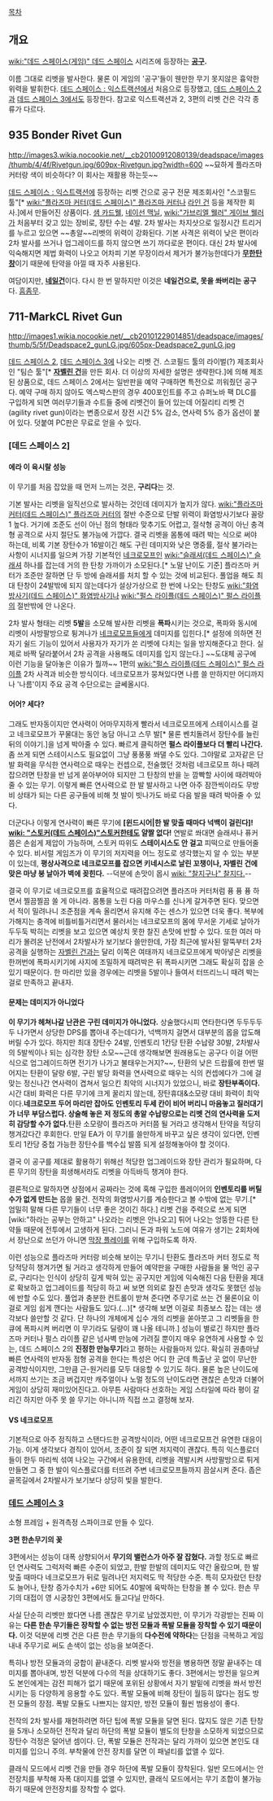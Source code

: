 [[목차]]

== 개요 ==
[[wiki:"데드 스페이스(게임)" 데드 스페이스]] 시리즈에 등장하는 '''[[공구]].''' 

이름 그대로 리벳을 발사한다. 물론 이 게임의 '공구'들이 웬만한 무기 못지않은 흉악한 위력을 발휘한다. [[데드 스페이스 : 익스트랙션]]에서 처음으로 등장했고, [[데드 스페이스 2]]과 [[데드 스페이스 3]]에서도 등장한다. 참고로 익스트랙션과 2, 3편의 리벳 건은 각각 종류가 다르다.
 
== 935 Bonder Rivet Gun ==
http://images3.wikia.nocookie.net/__cb20100912080139/deadspace/images/thumb/4/4f/Rivetgun.jpg/609px-Rivetgun.jpg?width=600
~~묘하게 플라즈마 커터랑 색이 비슷하다? 이 회사는 재활용 하는듯~~

[[데드 스페이스 : 익스트랙션]]에 등장하는 리벳 건으로 공구 전문 제조회사인 "스코필드 툴"[* [[wiki:"플라즈마 커터(데드 스페이스)" 플라즈마 커터]]나 [[라인 건]] 등을 제작한 회사.]에서 만들어진 상품이다. [[샘 카드웰]], [[네이선 맥닐]], [[wiki:"가브리엘 웰러" 게이브 웰러]]가 처음부터 갖고 있는 장비로, 장탄 수는 4발. 2차 발사는 차지샷으로 일정시간 트리거를 누르고 있으면 ~~총알~~리벳의 위력이 강화된다. 기본 사격은 위력이 낮은 편이라 2차 발사를 쓰거나 업그레이드를 하지 않으면 쓰기 까다로운 편이다. 대신 2차 발사에 익숙해지면 제법 화력이 나오고 어차피 기본 무장이라서 제거가 불가능한데다가 '''[[무한탄창]]'''이기 때문에 탄약을 아낄 때 자주 사용된다.

여담이지만, '''[[네일건]]'''이다. 다시 한 번 말하지만 이것은 '''네일건으로, 못을 쏴버리는 공구'''다. [[흠좀무]].

== 711-MarkCL Rivet Gun ==
http://images1.wikia.nocookie.net/__cb20101229014851/deadspace/images/thumb/5/5f/Deadspace2_gunLG.jpg/605px-Deadspace2_gunLG.jpg

[[데드 스페이스 2]], [[데드 스페이스 3]]에 나오는 리벳 건. 스코필드 툴의 라이벌(?) 제조회사인 "팀슨 툴"[* '''[[자벨린 건]]'''을 만든 회사. 더 이상의 자세한 설명은 생략한다.]에 의해 제조된 상품으로, 데드 스페이스 2에서는 일반판을 예약 구매하면 특전으로 끼워줬던 공구다. 예약 구매 하지 않아도 엑스박스판의 경우 400포인트를 주고 슈퍼노바 팩 DLC를 구입하게 되면 여러무기들과 수트들 중에 리벳건이 들어 있는데 어질리티 리벳 건(agility rivet gun)이라는 변종으로서 장전 시간 5% 감소, 연사력 5% 증가 옵션이 붙어 있다. 덧붙여 PC판은 무료로 얻을 수 있다.

=== [데드 스페이스 2] ===
==== 에라 이 육시랄 성능 ====
이 무기를 처음 잡았을 때 먼저 느끼는 것은, '''구리다'''는 것.

기본 발사는 리벳을 일직선으로 발사하는 것인데 데미지가 높지가 않다. [[wiki:"플라즈마 커터(데드 스페이스)" 플라즈마 커터]]의 절반 수준으로 단발 위력이 화염방사기보다 꼴랑 1 높다. 거기에 조준도 선이 아닌 점의 형태라 맞추기도 어렵고, 절삭형 공격이 아닌 충격형 공격으로 사지 절단도 불가능에 가깝다. 결국 리벳을 몸통에 때려 박는 식으로 써야 하는데, 비록 기본 장탄수가 16발이긴 해도 구린 데미지와 낮은 명중률, 절삭 불가라는 사항이 시너지를 일으켜 가장 기본적인 [[네크로모프]]인 [[wiki:"슬래셔(데드 스페이스)" 슬래셔]] 하나를 잡는데 거의 한 탄창 가까이가 소모된다.[* 노말 난이도 기준] 플라즈마 커터가 조준만 잘하면 단 두 방에 슬래셔를 처치 할 수 있는 것에 비교된다. 풀업을 해도 최대 탄창이 24발밖에 되지 않는데다가 설상가상으로 한 번에 나오는 탄창도 [[wiki:"화염방사기(데드 스페이스)" 화염방사기]]나 [[wiki:"펄스 라이플(데드 스페이스)" 펄스 라이플]]의 절반밖에 안 나온다.

2차 발사 형태는 리벳 '''5발'''을 소모해 발사한 리벳을 '''폭파'''시키는 것으로, 폭파와 동시에 리벳이 사방팔방으로 튕겨나가 [[네크로모프]]들에게 데미지를 입힌다.[* 설정에 의하면 전자기 쉴드 기능이 있어서 사용자가 자기가 쏜 리벳에 다치는 일을 방지해준다고 한다. 실제로 바짝 달라붙어서 2차 공격을 사용해도 데미지를 입지 않는다.] ~~도대체 공구에 이런 기능을 달아놓은 이유가 뭘까~~ 1편의 [[wiki:"펄스 라이플(데드 스페이스)" 펄스 라이플]] 2차 사격과 비슷한 방식이다. 네크로모프가 뭉쳐있다면 나름 쓸 만하지만 어디까지나 '나름'이지 주요 공격 수단으로는 글쎄올시다.

==== 어어? 세다? ====
그래도 반자동이지만 연사력이 어마무지하게 빨라서 네크로모프에게 스테이시스를 걸고 네크로모프가 꾸물대는 동안 농담 아니고 스무 발[* 물론 벤치돌려서 장탄수를 늘린 뒤의 이야기.]을 넘게 박아줄 수 있다. 빠르게 클릭하면 '''펄스 라이플보다 더 빨리 나간다.''' 좀 쓰게 되면 스테이시스도 필요없이 그냥 풍풍풍 쏴댈 수도 있다. 그야말로 고자같은 단발 화력을 무식한 연사력으로 때우는 컨셉으로, 전술했던 것처럼 네크로모프 하나 때려잡으려면 탄창을 반 넘게 쏟아부어야 되지만 그 탄창의 반을 눈 깜빡할 사이에 때려박아줄 수 있는 무기. 이렇게 빠른 연사력으로 한 발 발사하고 나면 아주 잠깐씩이라도 무방비 상태가 되는 다른 공구들에 비해 첫 발이 빗나가도 바로 다음 발을 때려 박아줄 수 있다.

더군다나 이렇게 연사력이 빠른 무기에 '''[윈드시어|한 발 맞출 때마다 넉백이 걸린다]! [[wiki: "스토커(데드 스페이스)"스토커]]한테도 얄짤 없다!''' 연발로 쏴대면 슬래셔나 퓨커쯤은 손쉽게 제압이 가능하며, 스토커 따위도 '''스테이시스도 안 걸고''' 피떡으로 만들어줄 수 있다. 비서럴 게임즈가 이 무기의 저지력을 어느 정도로 생각했는지 알 수 있는 부분이 있는데, '''평상사격으로 네크로모프를 잡으면 키네시스로 날린 꼬챙이나, 자벨린 건에 맞은 마냥 붕 날아가 벽에 꽂힌다.''' --덕분에 손맛이 몹시 [[wiki: "찰지구나" 찰지다.]]--

결국 이 무기로 네크로모프를 효율적으로 때려잡으려면 플라즈마 커터처럼 퓽 퓽 퓽 하면서 찔끔찔끔 쏠 게 아니라. 몸통을 노린 다음 마우스를 신나게 갈겨주면 된다. 맞으면서 적이 밀려나니 조준점을 계속 올리면서 유지해 주는 센스가 있으면 더욱 좋다. 복부에 가해지는 충격에 비틀비틀거리면서 물러서는 네크로모프의 몸에 무서운 기세로 날아가 두두둑 박히는 리벳을 보고 있으면 예상치 못한 찰진 손맛에 반할 수 있다. 또한 여러 마리가 몰려온 난전에서 2차발사가 보기보다 쓸만한데, 가장 최근에 발사된 말뚝부터 2차공격을 실행하는 [[자벨린 건]]과는 달리 이쪽은 여태까지 네크로모프에게 박아넣은 리벳을 한꺼번에 폭파시키기에 사지에 조밀하게 때려박은 뒤 폭파시키면 그래도 확실히 잡을 순 있기 때문이다. 한 마리만 있을 경우에는 리벳을 5발이나 들여서 터뜨리느니 때려 박는 걸로 만족하고 끝내자.

==== 문제는 데미지가 아니었다 ====
'''이 무기가 헤쳐나갈 난관은 구린 데미지가 아니었다.''' 상술했다시피 연타한다면 두두두두두 나가면서 상당한 DPS를 뽑아내 주는데다가, 넉백까지 걸면서 대부분의 몹을 압도해버릴 수가 있다. 하지만 최대 장탄수 24발, 인벤토리 1칸당 탄환 수납량 30발, 2차발사의 5발씩이나 되는 심각한 장탄 소모~~근데 생각해보면 원래용도는 공구다 이걸 어떤식으로 업그레이드하면 전기가 나가고 불태우는거지?~~, 탄환의 낮은 드랍률에 한번 떨어지는 탄환이 달랑 6발, 구린 발당 화력을 연사력으로 때우는 식의 컨셉에다가 그에 걸맞는 정신나간 연사력이 겹쳐서 일으킨 최악의 시너지가 있었으니, 바로 '''장탄부족이다.''' 시간 대비 화력은 다른 무기에 크게 꿀리지 않는데, 장탄휴대&소모량 대비 화력이 최악이다.''' 네크로모프 두어 마리만 잡아도 인벤토리 두세 칸이 비어 버리니 마음놓고 질러대기가 너무 부담스럽다. 상술해 놓은 저 정도의 총알 수납량으로는 리벳 건의 연사력을 도저히 감당할 수가 없다. '''탄환 소모량이 플라즈마 커터쯤 될 거라고 생각해서 탄약을 적당히 챙겨갔다간 후회한다. 만일 EA가 이 무기를 쓸만하게 바꾸고 싶은 생각이 있다면, 인벤토리 1칸당 중첩 가능한 장탄수를 백수십 발쯤 되게 설정해놓아야 할 것이다.

결국 이 공구를 제대로 활용하기 위해선 적당한 업그레이드와 장탄 관리가 필요하며, 다른 무기의 장탄을 희생해서라도 리벳을 아득바득 챙겨야 한다.

결론적으로 말하자면 상점에서 공짜라는 것에 혹해 구입한 플레이어의 '''인벤토리를 버틸 수가 없게 만드는''' 몹쓸 물건. 전작의 화염방사기를 계승한다고 볼 수밖에 없는 무기.[* 엄밀히 말해 다른 무기들이 너무 좋은 것이긴 하다.] 리벳 건을 주력으로 쓰게 되면 [wiki:"하라는 공부는 안하고" 나오라는 리벳은 안나오고] 튀어 나오는 엉뚱한 다른 탄약들 때문에 전투에서 고생하게 된다. 그러니 돈과 파워 노드에 여유가 생기는 2회차에서 장난으로 쓰던가 아니면 [[막장 플레이]]를 위해 구입하도록 하자.

이런 성능으로 플라즈마 커터랑 비슷해 보이는 무기니 탄환도 플라즈마 커터 정도로 적당적당히 챙겨가면 될 거라고 생각하게 만들어 예약판을 구매한 사람들을 물 먹인 공구로, 구리다는 인식이 상당히 깊게 박혀 있는 공구지만 게임에 익숙해진 다음 탄환을 제대로 확보하고 업그레이드를 적당히 하고 써 보면 의외로 찰진 손맛과 생각도 못했던 성능에 반할 수도 있다. 풀업과 충분한 컨트롤이 받쳐 준다면 주무기로 쓰는 건 물론이요 이걸로 게임 쉽게 깬다는 사람들도 있다.(…)[* 생각해 보면 이걸로 최종보스 잡는 데는 생각보다 쓸만할 것 같다. 단 하나의 개체에게 십수 개의 리벳을 쏟아붓고 그 리벳들을 한큐에 폭파시켜 버리면 이 무기라도 딜량이 꽤 나올 테니까.] 성능이 별로긴 하지만 플라즈마 커터나 펄스 라이플 같은 넘사벽 만능에 가려질 뿐이지 매우 유연하게 사용할 수 있는, 데드 스페이스 2의 '''진정한 만능무기'''라고 평하는 사람들마저 있다. 확실히 권총마냥 빠른 연사력의 반자동 점형 공격을 한다는 특성은 어디 한 군데 특출난 곳 없이 무난한 공격방식이지만, 그만큼 근-원거리를 모두 대응할 수 있기도 하다. 물론 높은 난이도에서까지 쓰기는 조금 버겁지만 캐주얼이나 노멀 정도의 난이도라면 괜찮은 손맛과 더불어 게임이 상당히 재미있어진다고. 아무튼 사람마다 선호하는 게임 스타일에 따라 평이 갈리긴 하지만 아주 못 쓸 무기는 아니니까 직접 쓰고 결정해 보자.

==== VS 네크로모프 ====
기본적으로 아주 정직하고 스탠다드한 공격방식이라, 어떤 네크로모프건 유연한 대응이 가능. 이게 생각보다 경직이 있어서, 조준이 잘 되면 저지력이 괜찮다. 특히 익스플로더들이 한두 마리씩 섞여 나오는 구간에서 유용한데, 리벳을 격발시켜 사방팔방으로 튀게 만들면 그 중 한 발이 익스플로더를 터뜨려 주변 네크로모프들까지 끔살시켜 준다. 좁은 골목길에서 2차발사가 보기보다 상당히 빛을 발한다.


=== [[데드 스페이스 3]] ===
소형 프레임 + 원격측정 스파이크로 만들 수 있다.

'''3편 한손무기의 꽃'''

3편에서는 성능이 대폭 상향되어서 '''무기의 밸런스가 아주 잘 잡혔다.''' 과할 정도로 빠르던 연사력도 그럭저럭 빠른 수준이 되었고, 한발 한발의 데미지도 약간 올랐으며, 한 발 맞출 때마다 네크로모프가 뒤로 밀려나던 저지력도 딱 적당한 수준. 특히 모자랐던 탄창도 늘어나, 탄창 증가수치가 +6만 되어도 40발에 육박하는 탄창을 볼 수 있다. 한손 무기의 대접이 영 시궁창인 3편에서도 들고다닐 만하다. 

사실 단순히 리벳만 쐈다면 나름 괜찮은 무기로 남았겠지만, 이 무기가 각광받는 진짜 이유는 '''다른 한손 무기들은 장착할 수 없는 방전 모듈과 폭발 모듈을 장착할 수 있기 때문이다.''' 이것 덕분에 리벳 건은 다른 한손 무기들의 '''다수전에 약하다'''는 단점을 극복하고 게임 내내 주무기로 써도 손색이 없는 성능을 보여준다. 

특히나 방전 모듈과의 궁합이 끝내준다. 리벳 발사와 방전을 병용하면 정말 끝내주는 데미지를 뽑아내며, 방전 덕분에 다수의 적을 상대하기도 좋다. 3편에서는 방전을 일으켜도 본인에게는 감전 피해가 없기 때문에 포위된 상황에서 자기 발밑에 리벳을 쏴서 방전시키는 등 다양하게 응용할 수도 있다. 폭발 모듈에 비해 장탄이 월등히 많다는 점도 방전 모듈의 장점. 폭발 모듈도 나쁘지는 않지만, 방전 모듈이 훨씬 범용성이 좋다.

전작의 2차 발사를 재현하려면 하단 팁에 폭발 모듈을 달면 된다. 많지도 않은 기존 탄창을 5개나 소모하던 전작과 달리 하단의 폭발 모듈이 별도의 탄창을 소모하게 되었으므로 장탄수 걱정은 덜어낸 셈이다. 단, 폭발 모듈은 전작과는 달리 가까이 있으면 본인도 대미지를 입으니 주의. 부착물에 안전 장치를 달면 이 패널티를 없앨 수 있다.

클래식 모드에서 리벳 건을 만들 경우 하단에 폭발 모듈이 장착된다. 일반 모드에서는 안전장치를 부착해 자폭 대미지를 없앨 수 있지만, 클래식 모드에서는 무기 조합이 불가능하기 때문에 안전장치를 장착할 수 없다.
